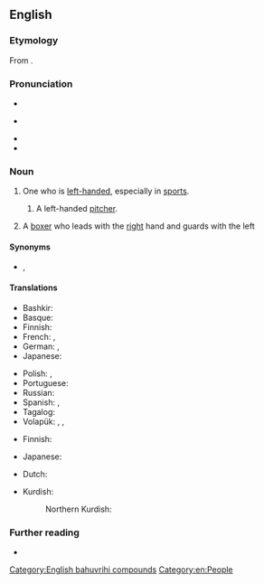 ==English==
{{was wotd|2006|September|30}}
{{wikipedia}}

===Etymology===
From {{compound|en|south|paw}}.

{{etystub|en|Needs some information about why this combination was chosen in this meaning. Why is south left?}}

===Pronunciation===
* {{IPA|en|/ˈsaʊθˌpɔː/}}
* {{a|cot-caught}} {{IPA|en|/ˈsaʊθˌpɑ/}}
* {{audio|en|en-us-southpaw.ogg|Audio (US)}}
* {{audio|en|en-au-southpaw.ogg|Audio (AU)}}

===Noun===
{{en-noun}}

# {{lb|en|informal|idiom}} One who is [[left-handed]], especially in [[sport]]s.
## {{lb|en|sports}} A left-handed [[pitcher]].
##: {{ux|en|Since [[home plate]] is generally in the southwest corner to avoid glare in the batter's eyes, a '''southpaw's''' pitching hand is to the south.}}
# A [[boxer]] who leads with the [[right]] hand and guards with the left

====Synonyms====
* {{sense|one who is left-handed}} {{l|en|left-hander}}, {{l|en|lefty}}

====Translations====
{{trans-top|informal: one who is left-handed}}
* Bashkir: {{t|ba|һулаҡай|sc=Cyrl}}
* Basque: {{t+|eu|ezkerti}}
* Finnish: {{t+|fi|vasuri}}
* French: {{t+|fr|gaucher|m}}, {{t+|fr|gauchère|f}}
* German: {{t+|de|Linkshänder|m}}, {{t+|de|Linkshänderin|f}}
* Japanese: {{t+|ja|左利き|tr=[[ひだりきき]], hidarikiki}}
{{trans-mid}}
* Polish: {{t+|pl|mańkut|m}}, {{t+|pl|leworęczny|m}}
* Portuguese: {{t|pt|canhoteiro|m}}
* Russian: {{t+|ru|левша́|m|f}}
* Spanish: {{t+|es|zurdo|m}}, {{t+|es|zurda|f}}
* Tagalog: {{t+|tl|kaliwete}}
* Volapük: {{qualifier|♂♀}} {{t|vo|nedetaskilan}}, {{qualifier|♂}} {{t|vo|nedetahiskilan}}, {{qualifier|♀}} {{t|vo|nedetajiskilan}}
{{trans-bottom}}

{{trans-top|baseball: left-handed pitcher}}
* Finnish: {{t+|fi|vasuri}}
{{trans-mid}}
* Japanese: {{t+|ja|サウスポー|tr=さうすぽー, sausupō}}
{{trans-bottom}}

{{trans-top|left-handed writer who turns their hand upside down to write}}
{{trans-mid}}
{{trans-bottom}}

{{checktrans-top}}
* Dutch: {{t+check|nl|linkshandig}}
{{trans-mid}}
* Kurdish:
*: Northern Kurdish: {{t+check|kmr|destçep}}
{{trans-bottom}}

===Further reading===
* {{R:OneLook}}

[[Category:English bahuvrihi compounds]]
[[Category:en:People]]